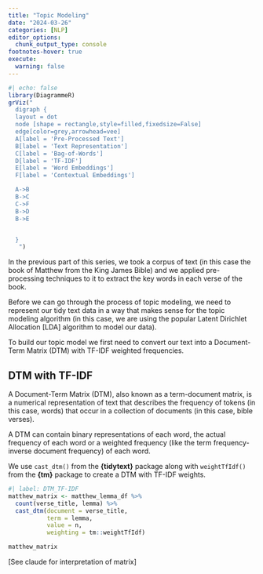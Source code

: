 ```yaml
---
title: "Topic Modeling"
date: "2024-03-26"
categories: [NLP]
editor_options: 
  chunk_output_type: console
footnotes-hover: true
execute: 
  warning: false
---
```


```r
#| echo: false
library(DiagrammeR)
grViz("
  digraph {
  layout = dot
  node [shape = rectangle,style=filled,fixedsize=False]
  edge[color=grey,arrowhead=vee]
  A[label = 'Pre-Processed Text']
  B[label = 'Text Representation']
  C[label = 'Bag-of-Words']
  D[label = 'TF-IDF']
  E[label = 'Word Embeddings']
  F[label = 'Contextual Embeddings']

  A->B
  B->C
  C->F
  B->D
  B->E


  }
   ")
```

In the previous part of this series, we took a corpus of text (in this case the book of Matthew from the King James Bible) and we applied pre-processing techniques to it to extract the key words in each verse of the book.

Before we can go through the process of topic modeling, we need to represent our tidy text data in a way that makes sense for the topic modeling algorithm (in this case, we are using the popular Latent Dirichlet Allocation \[LDA\] algorithm to model our data).

To build our topic model we first need to convert our text into a Document-Term Matrix (DTM) with TF-IDF weighted frequencies.

## DTM with TF-IDF

A Document-Term Matrix (DTM), also known as a term-document matrix, is a numerical representation of text that describes the frequency of tokens (in this case, words) that occur in a collection of documents (in this case, bible verses).

A DTM can contain binary representations of each word, the actual frequency of each word or a weighted frequency (like the term frequency-inverse document frequency) of each word.

We use `cast_dtm()` from the **{tidytext}** package along with `weightTfIdf()` from the **{tm}** package to create a DTM with TF-IDF weights.

```r
#| label: DTM_TF-IDF
matthew_matrix <- matthew_lemma_df %>% 
  count(verse_title, lemma) %>% 
  cast_dtm(document = verse_title,
           term = lemma,
           value = n,
           weighting = tm::weightTfIdf)

matthew_matrix
```

\[See claude for interpretation of matrix\]
